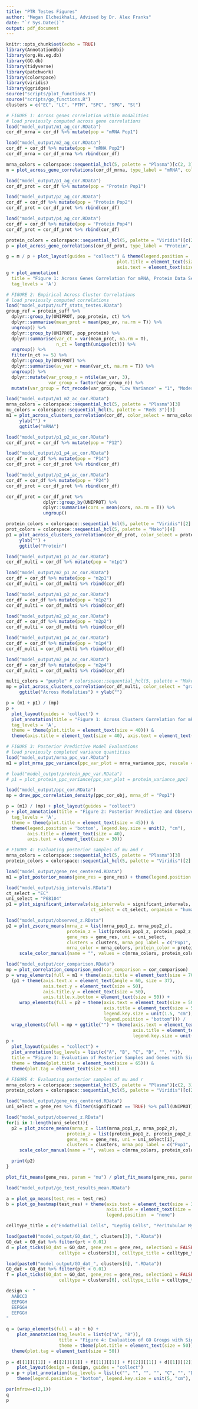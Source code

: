 ```yaml
---
title: "PTR Testes Figures"
author: "Megan Elcheikhali, Advised by Dr. Alex Franks"
date: "`r Sys.Date()`"
output: pdf_document
---
```


```r
knitr::opts_chunk$set(echo = TRUE)
library(AnnotationDbi)
library(org.Hs.eg.db)
library(GO.db)
library(tidyverse)
library(patchwork)
library(colorspace)
library(viridis)
library(ggridges)
source("scripts/plot_functions.R")
source("scripts/go_functions.R")
clusters = c("EC", "LC", "PTM", "SPC", "SPG", "St")
```

```r
# FIGURE 1: Across genes correlation within modalities
# load previously computed across gene correlations
load("model_output/m1_ag_cor.RData")
cor_df_mrna = cor_df %>% mutate(pop = "mRNA Pop1")

load("model_output/m2_ag_cor.RData")
cor_df = cor_df %>% mutate(pop = "mRNA Pop2")
cor_df_mrna = cor_df_mrna %>% rbind(cor_df)

mrna_colors = colorspace::sequential_hcl(5, palette = "Plasma")[c(2, 3)]
m = plot_across_gene_correlations(cor_df_mrna, type_label = "mRNA", color_levels = mrna_colors, facet_col = 3) + ylab("") 

load("model_output/p1_ag_cor.RData")
cor_df_prot = cor_df %>% mutate(pop = "Protein Pop1")

load("model_output/p2_ag_cor.RData")
cor_df = cor_df %>% mutate(pop = "Protein Pop2")
cor_df_prot = cor_df_prot %>% rbind(cor_df)

load("model_output/p4_ag_cor.RData")
cor_df = cor_df %>% mutate(pop = "Protein Pop4")
cor_df_prot = cor_df_prot %>% rbind(cor_df)

protein_colors = colorspace::sequential_hcl(5, palette = "Viridis")[c(2:5)]
p = plot_across_gene_correlations(cor_df_prot, type_label = "Protein", color_levels = protein_colors, facet_col = 3) + ylab("") 

g = m / p + plot_layout(guides = "collect") & theme(legend.position = 'bottom', legend.key.size = unit(1, "cm"),
                                          plot.title = element_text(size = 45), axis.title = element_text(size = 30), 
                                          axis.text = element_text(size = 20))
g + plot_annotation(
  title = "Figure 1: Across Genes Correlation for mRNA, Protein Data Sets",
  tag_levels = 'A') 
```

```r
# FIGURE 2: Empirical Across Cluster Correlations
# load previously computed correlations
load("model_output/suff_stats_testes.RData")
group_ref = protein_suff %>% 
  dplyr::group_by(UNIPROT, pop_protein, ct) %>%
  dplyr::summarise(mean_prot = mean(pep_av, na.rm = T)) %>%
  ungroup() %>%
  dplyr::group_by(UNIPROT, pop_protein) %>%
  dplyr::summarise(var_ct = var(mean_prot, na.rm = T),
                   n_ct = length(unique(ct))) %>%
  ungroup() %>%
  filter(n_ct >= 5) %>%
  dplyr::group_by(UNIPROT) %>%
  dplyr::summarise(av_var = mean(var_ct, na.rm = T)) %>%
  ungroup() %>%
  dplyr::mutate(var_group_n = ntile(av_var, 3),
                var_group = factor(var_group_n)) %>%
  mutate(var_group = fct_recode(var_group, "Low Variance" = "1", "Moderate Variance" = "2", "High Variance" = "3"))

load("model_output/m1_m2_ac_cor.RData")
mrna_colors = colorspace::sequential_hcl(5, palette = "Plasma")[3]
mu_colors = colorspace::sequential_hcl(5, palette = "Reds 3")[3]
m1 = plot_across_clusters_correlation(cor_df, color_select = mrna_colors, group_ref = group_ref) + 
     ylab("") +
     ggtitle("mRNA")

load("model_output/p1_p2_ac_cor.RData")
cor_df_prot = cor_df %>% mutate(pop = "P12")

load("model_output/p1_p4_ac_cor.RData")
cor_df = cor_df %>% mutate(pop = "P14")
cor_df_prot = cor_df_prot %>% rbind(cor_df)

load("model_output/p2_p4_ac_cor.RData")
cor_df = cor_df %>% mutate(pop = "P24")
cor_df_prot = cor_df_prot %>% rbind(cor_df)

cor_df_prot = cor_df_prot %>%
              dplyr::group_by(UNIPROT) %>%
              dplyr::summarise(cors = mean(cors, na.rm = T)) %>%
              ungroup()

protein_colors = colorspace::sequential_hcl(5, palette = "Viridis")[2]
prot_colors = colorspace::sequential_hcl(5, palette = "Mako")[4]
p1 = plot_across_clusters_correlation(cor_df_prot, color_select = protein_colors, group_ref = group_ref) + 
     ylab("") +
     ggtitle("Protein")

load("model_output/m1_p1_ac_cor.RData")
cor_df_multi = cor_df %>% mutate(pop = "m1p1")

load("model_output/m2_p1_ac_cor.RData")
cor_df = cor_df %>% mutate(pop = "m2p1")
cor_df_multi = cor_df_multi %>% rbind(cor_df)

load("model_output/m1_p2_ac_cor.RData")
cor_df = cor_df %>% mutate(pop = "m1p2")
cor_df_multi = cor_df_multi %>% rbind(cor_df)

load("model_output/m2_p2_ac_cor.RData")
cor_df = cor_df %>% mutate(pop = "m2p2")
cor_df_multi = cor_df_multi %>% rbind(cor_df)

load("model_output/m1_p4_ac_cor.RData")
cor_df = cor_df %>% mutate(pop = "m1p4")
cor_df_multi = cor_df_multi %>% rbind(cor_df)

load("model_output/m2_p4_ac_cor.RData")
cor_df = cor_df %>% mutate(pop = "m2p4")
cor_df_multi = cor_df_multi %>% rbind(cor_df)

multi_colors = "purple" # colorspace::sequential_hcl(5, palette = "Mako")[2]
mp = plot_across_clusters_correlation(cor_df_multi, color_select = "gray47", group_ref = group_ref) +
     ggtitle("Across Modalities") + ylab("")

p = (m1 + p1) / (mp)
p +
  plot_layout(guides = 'collect') +
  plot_annotation(title = "Figure 1: Across Clusters Correlation for mRNA, Protein Data Sets",
  tag_levels = 'A',
  theme = theme(plot.title = element_text(size = 40))) & 
  theme(axis.title = element_text(size = 40), axis.text = element_text(size = 35), legend.position = "bottom") 
```

```r
# FIGURE 3: Posterior Predictive Model Evaluations
# load previously completed variance quantities
load("model_output/mrna_ppc_var.RData")
m1 = plot_mrna_ppc_variance(ppc_var_plot = mrna_variance_ppc, rescale = F) + theme(legend.position = "none")

# load("model_output/protein_ppc_var.RData")
# p1 = plot_protein_ppc_variance(ppc_var_plot = protein_variance_ppc)

load("model_output/ppc_cor.RData")
mp = draw_ppc_correlation_density(ppc_cor_obj, mrna_df = "Pop1")

p = (m1) / (mp) + plot_layout(guides = "collect") 
p + plot_annotation(title = "Figure 2: Posterior Predictive and Observed Statistics",
  tag_levels = 'A', 
  theme = theme(plot.title = element_text(size = 45))) & 
  theme(legend.position = 'bottom', legend.key.size = unit(2, "cm"),
        axis.title = element_text(size = 40),
        axis.text = element_text(size = 30))
```

```r
# FIGURE 4: Evaluating posterior samples of mu and r
mrna_colors = colorspace::sequential_hcl(5, palette = "Plasma")[3]
protein_colors = colorspace::sequential_hcl(5, palette = "Viridis")[2]

load("model_output/gene_res_centered.RData")
m1 = plot_posterior_means(gene_res = gene_res) + theme(legend.position = "none")

load("model_output/sig_intervals.RData")
ct_select = "EC"
uni_select = "P68104"
p1 = plot_significant_intervals(sig_intervals = significant_intervals, gene_res = gene_res, 
                                ct_select = ct_select, organism = "human", sig_color = multi_colors) 

load("model_output/observed_z.RData")
p2 = plot_zscore_means(mrna_z = list(mrna_pop1_z, mrna_pop2_z), 
                       protein_z = list(protein_pop1_z, protein_pop2_z, protein_pop4_z), 
                       gene_res = gene_res, uni = uni_select, 
                       clusters = clusters, mrna_pop_label = c("Pop1", "Pop2"), protein_pop_label = c("Pop1", "Pop2", "Pop4"),
                       mrna_color = mrna_colors, protein_color = protein_colors) +
     scale_color_manual(name = "", values = c(mrna_colors, protein_colors)) + xlab("")

load("model_output/cor_comparison.RData")
mp = plot_correlation_comparison_med(cor_comparison = cor_comparison) 
p = wrap_elements(full = m1 + theme(axis.title = element_text(size = 70), axis.text = element_text(size = 60))) / 
  (p1 + theme(axis.text.x = element_text(angle = 60, size = 37), 
              axis.text.y = element_text(size = 50), 
              axis.title.y = element_text(size = 50),
              axis.title.x.bottom = element_text(size = 50)) + 
     wrap_elements(full = p2 + theme(axis.text = element_text(size = 50), 
                                     axis.title = element_text(size = 50),
                                     legend.key.size = unit(1.5, "cm"),
                                     legend.position = "bottom"))) / 
  wrap_elements(full = mp + ggtitle("") + theme(axis.text = element_text(size = 80), 
                                                axis.title = element_text(size = 80),
                                                legend.key.size = unit(2, "cm")))
p + 
  plot_layout(guides = "collect") + 
  plot_annotation(tag_levels = list(c("A", "B", "C", "D", "", "")),
  title = "Figure 3: Evaluation of Posterior Samples and Genes with Significant rPTR",
  theme = theme(plot.title = element_text(size = 65))) &
  theme(plot.tag = element_text(size = 50))
```

```r
# FIGURE 4: Evaluating posterior samples of mu and r
mrna_colors = colorspace::sequential_hcl(5, palette = "Plasma")[c(2, 3)]
protein_colors = colorspace::sequential_hcl(5, palette = "Viridis")[c(2:5)]

load("model_output/gene_res_centered.RData")
uni_select = gene_res %>% filter(significant == TRUE) %>% pull(UNIPROT) %>% unique()

load("model_output/observed_z.RData")
for(i in 1:length(uni_select)){
  p2 = plot_zscore_means(mrna_z = list(mrna_pop1_z, mrna_pop2_z), 
                       protein_z = list(protein_pop1_z, protein_pop2_z, protein_pop4_z), 
                       gene_res = gene_res, uni = uni_select[i], 
                       clusters = clusters, mrna_pop_label = c("Pop1", "Pop2"), protein_pop_label = c("Pop1", "Pop2", "Pop4")) +
     scale_color_manual(name = "", values = c(mrna_colors, protein_colors)) + xlab("")

  print(p2)
}
```

```r
plot_fit_means(gene_res, param = "mu") / plot_fit_means(gene_res, param = "prot")
```

```r
load("model_output/go_test_results_mean.RData")

a = plot_go_means(test_res = test_res)
b = plot_go_heatmap(test_res) + theme(axis.text = element_text(size = 35),
                                      axis.title = element_text(size = 35),
                                      legend.position  = "none")

celltype_title = c("Endothelial Cells", "Leydig Cells", "Peritubular Myoid Cells", "Spermatocyte Cells", "Spermatagonia Cells", "Spermatids")

load(paste0("model_output/GO_dat_", clusters[3], ".RData"))
GO_dat = GO_dat %>% filter(prt < 0.01)
d = plot_ticks(GO_dat = GO_dat, gene_res = gene_res, selection1 = FALSE, 
                    celltype = clusters[3], celltype_title = celltype_title[3])

load(paste0("model_output/GO_dat_", clusters[6], ".RData"))
GO_dat = GO_dat %>% filter(prt < 0.01)
f = plot_ticks(GO_dat = GO_dat, gene_res = gene_res, selection1 = FALSE, 
                    celltype = clusters[6], celltype_title = celltype_title[6])

design <- "
  AABCCD
  EEFGGH
  EEFGGH
  EEFGGH
"

q = (wrap_elements(full = a) + b) + 
    plot_annotation(tag_levels = list(c("A", "B")), 
                    title = "Figure 4: Evaluation of GO Groups with Significant rPTR",
                    theme = theme(plot.title = element_text(size = 50))) &
  theme(plot.tag = element_text(size = 50))
  
p = d[[1]][[1]] + d[[2]][[1]] + f[[1]][[1]] + f[[2]][[1]] + d[[1]][[2]] + d[[2]][[2]] + f[[1]][[2]] + f[[2]][[2]] +
    plot_layout(design = design, guides = "collect") 
p = p + plot_annotation(tag_levels = list(c("", "", "", "", "C", "", "D", ""))) &
    theme(legend.position = "bottom", legend.key.size = unit(5, "cm"), plot.tag = element_text(size = 50))

par(mfrow=c(2,1))
q
p
```
